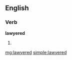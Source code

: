 ==English==

===Verb===
'''lawyered'''

# {{past of|[[lawyer]]}}

[[mg:lawyered]]
[[simple:lawyered]]